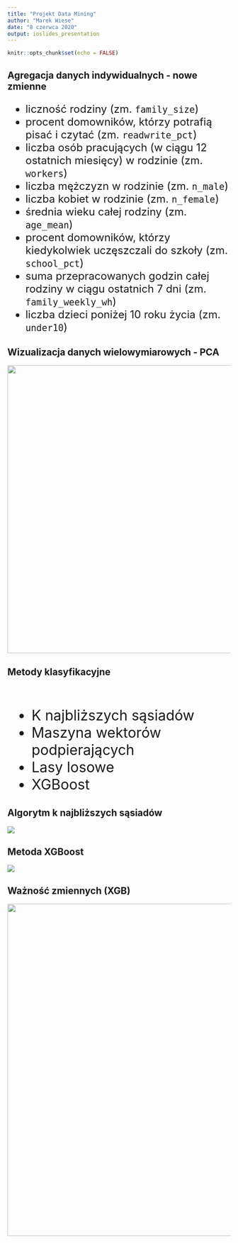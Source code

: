 ---
title: "Projekt Data Mining"
author: "Marek Wiese"
date: "8 czerwca 2020"
output: ioslides_presentation
---

```{r setup, include=FALSE}
knitr::opts_chunk$set(echo = FALSE)
```

## Agregacja danych indywidualnych - nowe zmienne

<font size="5">

- liczność rodziny (zm. `family_size`)
- procent domowników, którzy potrafią pisać i czytać (zm. `readwrite_pct`)
- liczba osób pracujących (w ciągu 12 ostatnich miesięcy) w rodzinie (zm. `workers`)
- liczba mężczyzn w rodzinie (zm. `n_male`)
- liczba kobiet w rodzinie (zm. `n_female`)
- średnia wieku całej rodziny (zm. `age_mean`)
- procent domowników, którzy kiedykolwiek uczęszczali do szkoły (zm. `school_pct`)
- suma przepracowanych godzin całej rodziny w ciągu ostatnich 7 dni (zm. `family_weekly_wh`)
- liczba dzieci poniżej 10 roku życia (zm. `under10`)

</font>

## Wizualizacja danych wielowymiarowych - PCA

![](pca.png){width=650px}

## Metody klasyfikacyjne

<br>

<font size="6">

- K najbliższych sąsiadów
- Maszyna wektorów podpierających
- Lasy losowe
- XGBoost

</font>

## Algorytm k najbliższych sąsiadów

![](knn.png)

## Metoda XGBoost

![](xgb.png)

## Ważność zmiennych (XGB)

![](xgb_zm.png){width=750px}